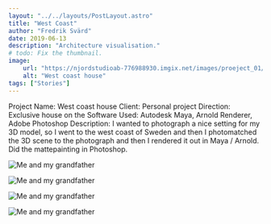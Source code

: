 ```yaml
---
layout: "../../layouts/PostLayout.astro"
title: "West Coast"
author: "Fredrik Svärd"
date: 2019-06-13
description: "Architecture visualisation."
# todo: Fix the thumbnail.
image:
    url: "https://njordstudioab-776988930.imgix.net/images/proeject_01/Njord_Studio_Archviz_Westcoast_04.jpg"
    alt: "West coast house"
tags: ["Stories"]
---
```



Project Name: West coast house
Client: Personal project
Direction: Exclusive house on the
Software Used: Autodesk Maya, Arnold Renderer, Adobe Photoshop
Description: I wanted to photograph a nice setting for my 3D model, so I went to the west coast of Sweden and then I photomatched the 3D scene to the photograph and then I rendered it out in Maya / Arnold. Did the mattepainting in Photoshop.


<Image
    src="https://njordstudioab-776988930.imgix.net/images/proeject_01/Njord_Studio_Archviz_Westcoast_01.jpg"
    alt="Me and my grandfather"
    placeholder="blurhash"
/>

<Image
    src="https://njordstudioab-776988930.imgix.net/images/proeject_01/Njord_Studio_Archviz_Westcoast_02.jpg"
    alt="Me and my grandfather"
    placeholder="blurhash"
/>

<Image
    src="https://njordstudioab-776988930.imgix.net/images/proeject_01/Njord_Studio_Archviz_Westcoast_03.jpg"
    alt="Me and my grandfather"
    placeholder="blurhash"
/>

<Image
    src="https://njordstudioab-776988930.imgix.net/images/proeject_01/Njord_Studio_Archviz_Westcoast_04.jpg"
    alt="Me and my grandfather"
    placeholder="blurhash"
/>